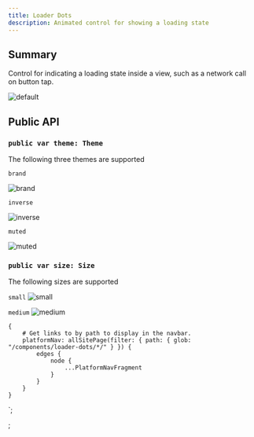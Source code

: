```yaml
---
title: Loader Dots
description: Animated control for showing a loading state
---
```



<ComponentHeader data={props.data} />

## Summary

Control for indicating a loading state inside a view, such as a network call on button tap.

![default](ios-loaderdots-brand-medium.gif)

## Public API

### `public var theme: Theme`

The following three themes are supported

`brand`

![brand](ios-loaderdots-brand-medium.gif)

`inverse`

![inverse](ios-loaderdots-inverse-medium.gif)

`muted`

![muted](ios-loaderdots-muted-medium.gif)

### `public var size: Size`

The following sizes are supported

`small` ![small](ios-loaderdots-brand-small.gif)

`medium` ![medium](ios-loaderdots-brand-medium.gif)

    {
        # Get links to by path to display in the navbar.
        platformNav: allSitePage(filter: { path: { glob: "/components/loader-dots/*/" } }) {
            edges {
                node {
                    ...PlatformNavFragment
                }
            }
        }
    }
`;

;
